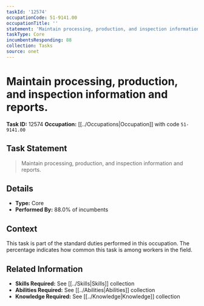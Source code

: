 ```yaml
---
taskId: '12574'
occupationCode: 51-9141.00
occupationTitle: ''
statement: 'Maintain processing, production, and inspection information and reports.'
taskType: Core
incumbentsResponding: 88
collection: Tasks
source: onet
---
```

# Maintain processing, production, and inspection information and reports.

**Task ID:** 12574
**Occupation:** [[../Occupations|Occupation]] with code `51-9141.00`

## Task Statement

> Maintain processing, production, and inspection information and reports.

## Details

- **Type:** Core
- **Performed By:** 88.0% of incumbents

## Context

This task is part of the standard duties performed in this occupation. The percentage indicates how common this task is among workers in the field.

## Related Information

- **Skills Required:** See [[../Skills|Skills]] collection
- **Abilities Required:** See [[../Abilities|Abilities]] collection
- **Knowledge Required:** See [[../Knowledge|Knowledge]] collection

